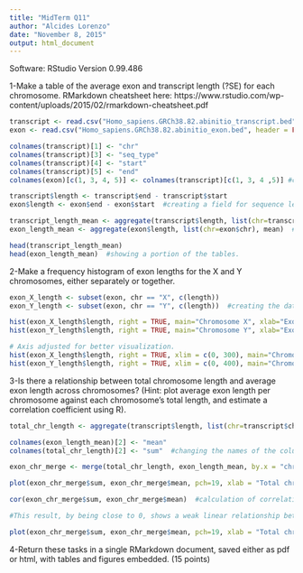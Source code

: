 ```yaml
---
title: "MidTerm Q11"
author: "Alcides Lorenzo"
date: "November 8, 2015"
output: html_document
---
```


Software: RStudio Version 0.99.486

  1-Make a table of the average exon and transcript length (?SE) for each chromosome. RMarkdown cheatsheet here: https://www.rstudio.com/wp-content/uploads/2015/02/rmarkdown-cheatsheet.pdf

```r
transcript <- read.csv("Homo_sapiens.GRCh38.82.abinitio_transcript.bed", header = FALSE, sep = "")
exon <- read.csv("Homo_sapiens.GRCh38.82.abinitio_exon.bed", header = FALSE, sep = "") #reading the two datasets, and setting no header, and field separation.

colnames(transcript)[1] <- "chr"
colnames(transcript)[3] <- "seq_type"
colnames(transcript)[4] <- "start"
colnames(transcript)[5] <- "end" 
colnames(exon)[c(1, 3, 4, 5)] <- colnames(transcript)[c(1, 3, 4 ,5)] #changing the column names for relevant columns to ease workflow.

transcript$length <- transcript$end - transcript$start
exon$length <- exon$end - exon$start  #creating a field for sequence length.

transcript_length_mean <- aggregate(transcript$length, list(chr=transcript$chr), mean)
exon_length_mean <- aggregate(exon$length, list(chr=exon$chr), mean)  #creating the tables with the mean length for each chromosome

head(transcript_length_mean)
head(exon_length_mean)  #showing a portion of the tables.
```

  2-Make a frequency histogram of exon lengths for the X and Y chromosomes, either separately or together.

```r

exon_X_length <- subset(exon, chr == "X", c(length))
exon_Y_length <- subset(exon, chr == "Y", c(length))  #creating the data for the histograms.

hist(exon_X_length$length, right = TRUE, main="Chromosome X", xlab="Exon length", breaks = nrow(exon_X_length))
hist(exon_Y_length$length, right = TRUE, main="Chromosome Y", xlab="Exon length", breaks = nrow(exon_Y_length)) #plotting the histograms.

# Axis adjusted for better visualization.
hist(exon_X_length$length, right = TRUE, xlim = c(0, 300), main="Chromosome X (modified x-axis)", xlab="Exon length", breaks = nrow(exon_X_length))
hist(exon_Y_length$length, right = TRUE, xlim = c(0, 400), main="Chromosome Y (modified y-axis)", xlab="Exon length", breaks = nrow(exon_Y_length)) #plotting the histograms.
```

  3-Is there a relationship between total chromosome length and average exon length across chromosomes? (Hint: plot average exon length per chromosome against each chromosome's total length, and estimate a correlation coefficient using R).
  
```r

total_chr_length <- aggregate(transcript$length, list(chr=transcript$chr), sum) #to create a table with the total length of the chromosomes.

colnames(exon_length_mean)[2] <- "mean"
colnames(total_chr_length)[2] <- "sum"  #changing the names of the columns to avoid confusion.

exon_chr_merge <- merge(total_chr_length, exon_length_mean, by.x = "chr", by.y = "chr")  #creating a new table with the datat to use in the graph.

plot(exon_chr_merge$sum, exon_chr_merge$mean, pch=19, xlab = "Total chr length", ylab = "Average exon length", cex = 0.5) + abline(lm(mean ~ sum, data=exon_chr_merge), col="red") + title(main = "Scatter plot with best-fit line")  #plotting, specifying axis label, title, size of plot, and color of line.

cor(exon_chr_merge$sum, exon_chr_merge$mean)  #calculation of correlation coefficient.

#This result, by being close to 0, shows a weak linear relationship between average exon length, and chromosome length

plot(exon_chr_merge$sum, exon_chr_merge$mean, pch=19, xlab = "Total chr length", ylab = "Average exon length", xlim = c(0, 400000), ylim = c(0, 1000), cex = 0.5) + abline(lm(mean ~ sum, data=exon_chr_merge), col="red") + title(main = "Scatter plot with axis adjustement")  # same plot with some axis trimming for better visualization.

```
  
  
  4-Return these tasks in a single RMarkdown document, saved either as pdf or html, with tables and figures embedded. (15 points)